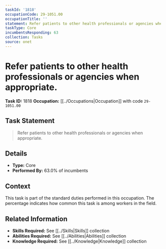 ```yaml
---
taskId: '1818'
occupationCode: 29-1051.00
occupationTitle: ''
statement: Refer patients to other health professionals or agencies when appropriate.
taskType: Core
incumbentsResponding: 63
collection: Tasks
source: onet
---
```

# Refer patients to other health professionals or agencies when appropriate.

**Task ID:** 1818
**Occupation:** [[../Occupations|Occupation]] with code `29-1051.00`

## Task Statement

> Refer patients to other health professionals or agencies when appropriate.

## Details

- **Type:** Core
- **Performed By:** 63.0% of incumbents

## Context

This task is part of the standard duties performed in this occupation. The percentage indicates how common this task is among workers in the field.

## Related Information

- **Skills Required:** See [[../Skills|Skills]] collection
- **Abilities Required:** See [[../Abilities|Abilities]] collection
- **Knowledge Required:** See [[../Knowledge|Knowledge]] collection
